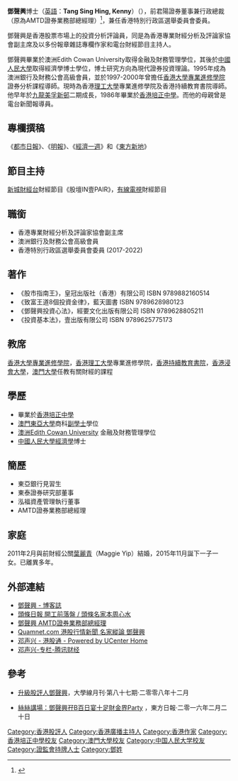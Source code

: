 '''鄧聲興'''博士（[[英語|英語]]：'''Tang Sing Hing, Kenny'''）（{{bd|1968年|catIdx=T鄧}}），前君陽證券董事兼行政總裁（原為AMTD證券業務部總經理）<ref>{{Cite web |url=http://hk.on.cc/hk/bkn/cnt/finance/20171127/bkn-20171127184509952-1127_00842_001.html |title=股仔風雨飄搖　鄧聲興親證轉工！ |accessdate=2017-11-27 |archive-date=2017-12-01 |archive-url=https://web.archive.org/web/20171201041302/http://hk.on.cc/hk/bkn/cnt/finance/20171127/bkn-20171127184509952-1127_00842_001.html |dead-url=no }}</ref>，兼任香港特別行政區選舉委員會委員。

鄧聲興是香港股票市場上的投資分析評論員，同是為香港專業財經分析及評論家協會副主席及以多份報章雜誌專欄作家和電台財經節目主持人。

鄧聲興畢業於澳洲Edith Cowan University取得金融及財務管理學位，其後於[[中國人民大學|中國人民大學]]取得經濟學博士學位，博士研究方向為現代證券投資理論。1995年成為澳洲銀行及財務公會高級會員，並於1997-2000年曾擔任[[香港大學專業進修學院|香港大學專業進修學院]]證券分析課程導師。現時為香港[[理工大學|理工大學]]專業進修學院及香港持續教育書院導師。他早年於[[九龍|九龍]][[美孚新邨|美孚新邨]]二期成長，1986年畢業於[[香港培正中學|香港培正中學]]。而他的母親曾是電台新聞報導員。

==專欄撰稿==
《[[都市日報|都市日報]]》、《[[明報|明報]]》、《[[經濟一週|經濟一週]]》和《[[東方新地|東方新地]]》

==節目主持== 
[[新城財經台|新城財經台]]財經節目《股壇IN壹PAIR》，[[有線電視|有線電視]]財經節目

==職銜==
*香港專業財經分析及評論家協會副主席 
*澳洲銀行及財務公會高級會員
*香港特別行政區選舉委員會委員 (2017-2022)

==著作== 
*《股市指南王》，皇冠出版社（香港）有限公司 ISBN 9789882160514
*《致富王道8個投資金律》，藍天圖書 ISBN 9789628980123
*《鄧聲興投資心法》，經要文化出版有限公司 ISBN 9789628805211
*《投資基本法》，壹出版有限公司 ISBN	9789625775173

==教席== 
[[香港大學專業進修學院|香港大學專業進修學院]]，[[香港理工大學|香港理工大學]]專業進修學院，[[香港持續教育書院|香港持續教育書院]]，[[香港浸會大學|香港浸會大學]]，[[澳門大學|澳門大學]]任教有關財經的課程

==學歷==
*畢業於[[香港培正中學|香港培正中學]]
*[[澳門東亞大學|澳門東亞大學]]商科[[副學士|副學士]]學位
*[[澳洲|澳洲]][http://en.wikipedia.org/wiki/Edith_Cowan_University Edith Cowan University] {{Wayback|url=http://en.wikipedia.org/wiki/Edith_Cowan_University |date=20130427001849 }}金融及財務管理學位
*[[中國人民大學|中國人民大學]][[經濟學|經濟學]]博士

==簡歷==
*東亞銀行見習生
*東泰證券研究部董事
*泓福資產管理執行董事
*AMTD證券業務部總經理

==家庭==
2011年2月與前財經公關[[葉麗青|葉麗青]]（Maggie Yip）結婚，2015年11月誕下一子一女。已離異多年。

==外部連結==
*[https://web.archive.org/web/20130513235804/http://roadshow.hk/blog-spotting/news/blogger/listings/user003.html 鄧聲興 - 博客誌]
*[http://blogcity.me/blog/list_blog_express.asp?f=KYSPHL5H38221128 頭條日報 開工前落盤 / 頭條名家本周心水] {{Wayback|url=http://blogcity.me/blog/list_blog_express.asp?f=KYSPHL5H38221128 |date=20130622061148 }}
*[http://www.finet.hk/mainsite/research/MKTEXP/0/0/17/ 鄧聲興 AMTD證券業務部總經理] {{Wayback|url=http://www.finet.hk/mainsite/research/MKTEXP/0/0/17/ |date=20130820140017 }}
*[https://web.archive.org/web/20130817103309/http://www.quamnet.com/newsmost.action?authorCode=COL_KTA&pageNo=0 Quamnet.com 港股行情新聞 名家縱論 鄧聲興]
*[https://web.archive.org/web/20130125184803/http://space.wolun.com.cn/1153/ 邓声兴 - 港股通 - Powered by UCenter Home]
*[http://finance.qq.com/d/analyst/1/20/ 邓声兴-专栏-腾讯财经] {{Wayback|url=http://finance.qq.com/d/analyst/1/20/ |date=20130628224545 }}

==參考==
*[http://www.com.cuhk.edu.hk/ubeat_past/081287/tang.pdf 升級股評人鄧聲興]，大學線月刊‧第八十七期‧二零零八年十二月

*[http://orientaldaily.on.cc/cnt/finance/20160220/00202_018.html 絲絲講場：鄧聲興孖B百日宴十足財金界Party] {{Wayback|url=http://orientaldaily.on.cc/cnt/finance/20160220/00202_018.html |date=20160224223250 }}，東方日報‧二零一六年二月二十日

{{新城電台唱片騎師}}
{{Authority control}}
{{DEFAULTSORT:D}}
[[Category:香港股評人|Category:香港股評人]]
[[Category:香港廣播主持人|Category:香港廣播主持人]] 
[[Category:香港作家|Category:香港作家]]   
[[Category:香港培正中學校友|Category:香港培正中學校友]]
[[Category:澳門大學校友|Category:澳門大學校友]]
[[Category:中国人民大学校友|Category:中国人民大学校友]]
[[Category:證監會持牌人士|Category:證監會持牌人士]]
[[Category:鄧姓|Category:鄧姓]]